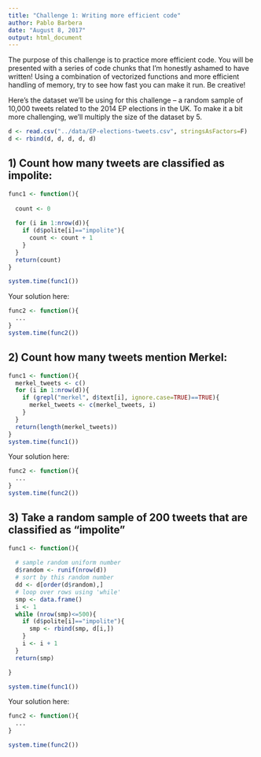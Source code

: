 ```yaml
---
title: "Challenge 1: Writing more efficient code"
author: Pablo Barbera
date: "August 8, 2017"
output: html_document
---
```


The purpose of this challenge is to practice more efficient code. You will be presented with a series of code chunks that I'm honestly ashamed to have written! Using a combination of vectorized functions and more efficient handling of memory, try to see how fast you can make it run. Be creative!

Here's the dataset we'll be using for this challenge -- a random sample of 10,000 tweets related to the 2014 EP elections in the UK. To make it a bit more challenging, we'll multiply the size of the dataset by 5.

```r
d <- read.csv("../data/EP-elections-tweets.csv", stringsAsFactors=F)
d <- rbind(d, d, d, d, d)
```

## 1) Count how many tweets are classified as impolite:

```r
func1 <- function(){
  
  count <- 0
  
  for (i in 1:nrow(d)){
    if (d$polite[i]=="impolite"){
      count <- count + 1
    }
  }
  return(count)
}

system.time(func1())

```

Your solution here:

```r
func2 <- function(){
  ...
}
system.time(func2())
```

## 2) Count how many tweets mention Merkel:

```r
func1 <- function(){
  merkel_tweets <- c()
  for (i in 1:nrow(d)){
    if (grepl("merkel", d$text[i], ignore.case=TRUE)==TRUE){
      merkel_tweets <- c(merkel_tweets, i)
    }
  }
  return(length(merkel_tweets))
}
system.time(func1())
```

Your solution here:

```r
func2 <- function(){
  ...
}
system.time(func2())
```


## 3) Take a random sample of 200 tweets that are classified as "impolite"

```r
func1 <- function(){
  
  # sample random uniform number
  d$random <- runif(nrow(d))
  # sort by this random number
  dd <- d[order(d$random),]
  # loop over rows using 'while'
  smp <- data.frame()
  i <- 1
  while (nrow(smp)<=500){
    if (d$polite[i]=="impolite"){
      smp <- rbind(smp, d[i,])
    }
    i <- i + 1
  }
  return(smp)

}

system.time(func1())

```

Your solution here:

```r
func2 <- function(){
  ...
}

system.time(func2())
```

